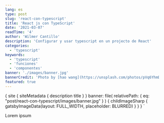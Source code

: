 ```yaml
---
lang: es
type: post
slug: 'react-con-typescript'
title: 'React js con TypeScript'
date: '2021-03-07'
readTime: '4'
author: 'Wilmer Cantillo'
description: 'Configurar y usar typescript en un projecto de React'
categories:
  - 'typescript'
keywords:
  - 'typescript'
  - 'funciones'
  - 'componentes'
banner: './images/banner.jpg'
bannerCredit: 'Photo by [hao wang](https://unsplash.com/photos/pVq6YhmDPtk)'
featured: true
---
```


  {
    site {
      siteMetadata {
        description
        title
      }
    }
    banner: file(
      relativePath: { eq: "post/react-con-typescript/images/banner.jpg" }
    ) {
      childImageSharp {
        gatsbyImageData(layout: FULL_WIDTH, placeholder: BLURRED)
      }
    }
  }
`

Lorem ipsum
